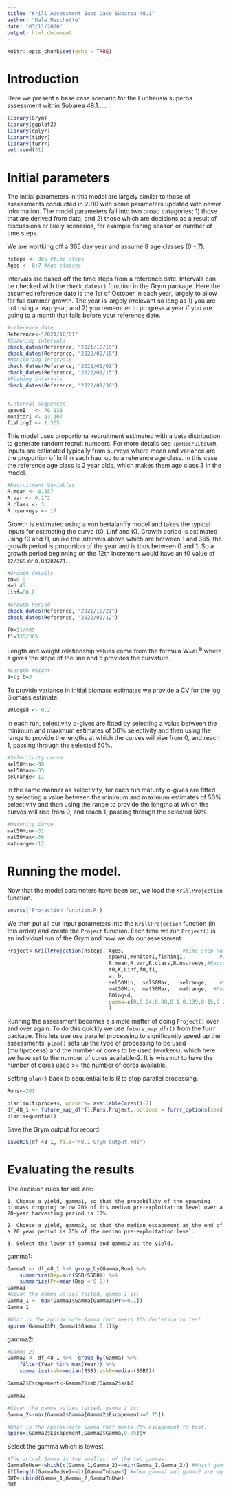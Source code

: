 ```yaml
---
title: "Krill Assessment Base Case Subarea 48.1"
author: "Dale Maschette"
date: "03/11/2020"
output: html_document
---
```


```r
knitr::opts_chunk$set(echo = TRUE)
```


# Introduction

Here we present a base case scenario for the Euphausia superba assessment within Subarea 48.1..... 



```r
library(Grym)
library(ggplot2)
library(dplyr)
library(tidyr)
library(furrr)
set.seed(31)
```


# Initial parameters
The initial parameters in this model are largely similar to those of assessments conducted in 2010 with some parameters updated with newer information. The model parameters fall into two broad catagories; 1) those that are derived from data, and 2) those which are decisions as a result of discussions or likely scenarios, for example fishing season or number of time steps.

We are wortking off a 365 day year and assume 8 age classes (0 - 7). 

```r
nsteps <- 365 #time steps
Ages <- 0:7 #Age classes
```

Intervals are based off the time steps from a reference date. Intervals can be checked with the `check_dates()` function in the Grym package. Here the assumed reference date is the 1st of October in each year, largely to allow for full summer growth. The year is largely irrelevant so long as 1) you are not using a leap year, and 2) you remember to progress a year if you are going to a month that falls before your reference date. 
```r
#reference date
Reference<-"2021/10/01"
#Spawning intervals
check_dates(Reference, "2021/12/15")
check_dates(Reference, "2022/02/15")
#Monitoring intervals
check_dates(Reference, "2022/01/01")
check_dates(Reference, "2022/01/15")
#Fishing intervals
check_dates(Reference, "2022/09/30")


#Interval sequences
spawnI	 <- 76:138
monitorI <- 93:107
fishingI <- 1:365
```

This model uses proportional recruitment estimated with a beta distribution to generate random recruit numbers. For more details see `?prRecruitsGYM`. Inputs are estimated typically from surveys where mean and variance are the proportion of krill in each haul up to a reference age class. In this case the reference age class is 2 year olds, which makes them age class 3 in the model. 

```r
#Recruitment Variables
R.mean <- 0.557
R.var <- 0.1^2
R.class <- 3
R.nsurveys <- 17
```

Growth is estimated using a von bertalanffy model and takes the typical inputs for estimating the curve (t0, Linf and K). Growth period is estimated using f0 and f1, unlike the intervals above which are between 1 and 365, the growth period is proportion of the year and is thus between 0 and 1. So a growth period beginning on the 12th increment would have an f0 value of `12/365` or `0.03287671`. 

```r
#Growth details 
t0=0.0
K=0.45
Linf=60.8

#Growth Period
check_dates(Reference, "2021/10/21")
check_dates(Reference, "2022/02/12")

f0=21/365
f1=135/365
```

Length and weight relationship values come from the formula W=aL<sup>b</sup> where a gives the slope of the line and b provides the curvature. 
```r
#Length Weight
a=1; b=3
```

To provide variance in initial biomass estimates we provide a CV for the log Biomass estimate. 
```r
B0logsd <- 0.2
```

In each run, selectivity o-gives are fitted by selecting a value between the minimum and maximum estimates of 50% selectivity and then using the range to provide the lengths at which the curves will rise from 0, and reach 1, passing through the selected 50%. 
```r
#Selectivity curve
sel50Min<-30
sel50Max<-35
selrange<-11
```

In the same manner as selectivity, for each run maturity o-gives are fitted by selecting a value between the minimum and maximum estimates of 50% selectivity and then using the range to provide the lengths at which the curves will rise from 0, and reach 1, passing through the selected 50%. 
```r
#Maturity Curve
mat50Min<-31
mat50Max<-36
matrange<-12
```

# Running the model.
Now that the model parameters have been set, we load the `KrillProjection` function. 

```r
source('Projection_function.R')
```

We then put all our input parameters into the `KrillProjection` function (in this order) and create the `Project` function. Each time we run `Project()` is an individual run of the Grym and how we do our assessment. 

```r
Project<-KrillProjection(nsteps, Ages,					 #time step numbers and age classes
								 spawnI,monitorI,fishingI,			 #Interval sequences
								 R.mean,R.var,R.class,R.nsurveys,#Recruitment Variables
								 t0,K,Linf,f0,f1,								 #Growth details 
								 a, b, 								 					 #Length/Weight Details
								 sel50Min,	sel50Max,	selrange,	 #Selectivity Parameters
								 mat50Min,	mat50Max,	matrange,  #Maturity parameters
								 B0logsd,
								 gamma=c(0,0.04,0.08,0.1,0.139,0.15,0.2),n.years=20 #Test details
								 )
```

Running the assessment becomes a simple matter of doing `Project()` over and over again. To do this quickly we use `future_map_dfr()` from the furrr package. This lets use use parallel processing to significantly speed up the assessments. 
`plan()` sets up the type of processing to be used (multiprocess) and the number or cores to be used (workers), which here we have set to the number of cores available-2. It is wise not to have the number of cores used >= the number of cores available. 

Setting `plan()` back to sequential tells R to stop parallel processing. 

```r
Runs<-201

plan(multiprocess, workers= availableCores()-2)
df_48_1 <- future_map_dfr(1:Runs,Project,.options = furrr_options(seed = TRUE))
plan(sequential)
```

Save the Grym output for record. 

```r
saveRDS(df_48_1, file="48.1_Grym_output.rds")
```


# Evaluating the results
The decision rules for krill are: 
	
	1. Choose a yield, gamma1, so that the probability of the spawning biomass dropping below 20% of its median pre-exploitation level over a 20-year harvesting period is 10%.

	2. Choose a yield, gamma2, so that the median escapement at the end of a 20 year period is 75% of the median pre-exploitation level.

	3. Select the lower of gamma1 and gamma2 as the yield.

gamma1:
```r
Gamma1 <- df_48_1 %>% group_by(Gamma,Run) %>% 
	summarize(Dep=min(SSB/SSB0)) %>% 
	summarize(Pr=mean(Dep < 0.2))
Gamma1
#Given the gamma values tested, gamma 1 is:
Gamma_1 <- max(Gamma1$Gamma[Gamma1$Pr<=0.1])
Gamma_1

#What is the approximate Gamma that meets 10% depletion to test.
approx(Gamma1$Pr,Gamma1$Gamma,0.1)$y
```

gamma2: 
```r
#Gamma 2:
Gamma2 <- df_48_1 %>%  group_by(Gamma) %>% 
	filter(Year %in% max(Year)) %>% 
	summarise(ssb=median(SSB),ssb0=median(SSB0))

Gamma2$Escapement<-Gamma2$ssb/Gamma2$ssb0

Gamma2

#Given the gamma values tested, gamma 2 is:
Gamma_2<-max(Gamma2$Gamma[Gamma2$Escapement>=0.75])

#What is the approximate Gamma that meets 75% escapement to test.
approx(Gamma2$Escapement,Gamma2$Gamma,0.75)$y

```

Select the gamma which is lowest. 
```r
#The actual Gamma is the smallest of the two gammas:
GammaToUse<-which(c(Gamma_1,Gamma_2)==min(Gamma_1,Gamma_2)) #Which gamma is min?
if(length(GammaToUse)==2){GammaToUse=3} #when gamma1 and gamma2 are equal
OUT<-cbind(Gamma_1,Gamma_2,GammaToUse)
OUT
```

